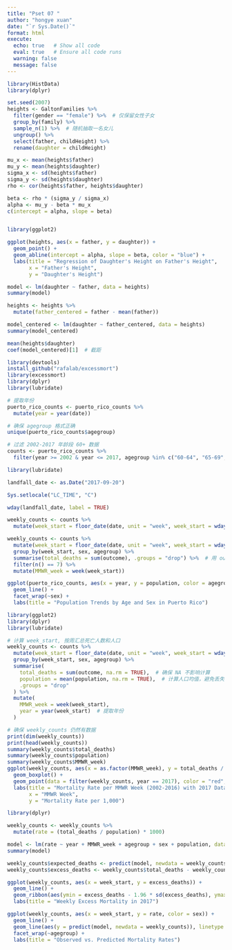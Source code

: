 ```yaml
---
title: "Pset 07 "
author: "hongye xuan"
date: "`r Sys.Date()`"
format: html
execute:
  echo: true   # Show all code
  eval: true   # Ensure all code runs
  warning: false
  message: false
---
```


```r
library(HistData)
library(dplyr)

set.seed(2007)
heights <- GaltonFamilies %>%
  filter(gender == "female") %>%  # 仅保留女性子女
  group_by(family) %>%
  sample_n(1) %>%  # 随机抽取一名女儿
  ungroup() %>%
  select(father, childHeight) %>%
  rename(daughter = childHeight)


```

```r
mu_x <- mean(heights$father)
mu_y <- mean(heights$daughter)
sigma_x <- sd(heights$father)
sigma_y <- sd(heights$daughter)
rho <- cor(heights$father, heights$daughter)

beta <- rho * (sigma_y / sigma_x)
alpha <- mu_y - beta * mu_x
c(intercept = alpha, slope = beta)



```

```r
library(ggplot2)

ggplot(heights, aes(x = father, y = daughter)) +
  geom_point() +
  geom_abline(intercept = alpha, slope = beta, color = "blue") +
  labs(title = "Regression of Daughter's Height on Father's Height",
       x = "Father's Height",
       y = "Daughter's Height")

```

```r
model <- lm(daughter ~ father, data = heights)
summary(model)

```

```r
heights <- heights %>%
  mutate(father_centered = father - mean(father))

model_centered <- lm(daughter ~ father_centered, data = heights)
summary(model_centered)

```

```r
mean(heights$daughter)
coef(model_centered)[1]  # 截距

```

```r
library(devtools)
install_github("rafalab/excessmort")
library(excessmort)
library(dplyr)
library(lubridate)

# 提取年份
puerto_rico_counts <- puerto_rico_counts %>%
  mutate(year = year(date))

# 确保 agegroup 格式正确
unique(puerto_rico_counts$agegroup)

# 过滤 2002-2017 年龄段 60+ 数据
counts <- puerto_rico_counts %>%
  filter(year >= 2002 & year <= 2017, agegroup %in% c("60-64", "65-69", "70-74", "75-79", "80-84", "85+"))

```

```r
library(lubridate)

landfall_date <- as.Date("2017-09-20")

Sys.setlocale("LC_TIME", "C") 

wday(landfall_date, label = TRUE)

```

```r
weekly_counts <- counts %>%
  mutate(week_start = floor_date(date, unit = "week", week_start = wday(landfall_date)))

```

```r
weekly_counts <- counts %>%
  mutate(week_start = floor_date(date, unit = "week", week_start = wday(landfall_date))) %>%
  group_by(week_start, sex, agegroup) %>%
  summarise(total_deaths = sum(outcome), .groups = "drop") %>%  # 用 outcome 替换 deaths
  filter(n() == 7) %>%
  mutate(MMWR_week = week(week_start))

```

```r
ggplot(puerto_rico_counts, aes(x = year, y = population, color = agegroup)) +
  geom_line() +
  facet_wrap(~sex) +
  labs(title = "Population Trends by Age and Sex in Puerto Rico")

```

```r
library(ggplot2)
library(dplyr)
library(lubridate)

# 计算 week_start, 按周汇总死亡人数和人口
weekly_counts <- counts %>%
  mutate(week_start = floor_date(date, unit = "week", week_start = wday(landfall_date))) %>%
  group_by(week_start, sex, agegroup) %>%
  summarise(
    total_deaths = sum(outcome, na.rm = TRUE),  # 确保 NA 不影响计算
    population = mean(population, na.rm = TRUE),  # 计算人口均值，避免丢失
    .groups = "drop"
  ) %>%
  mutate(
    MMWR_week = week(week_start),
    year = year(week_start)  # 提取年份
  )

# 确保 weekly_counts 仍然有数据
print(dim(weekly_counts))
print(head(weekly_counts))
summary(weekly_counts$total_deaths)
summary(weekly_counts$population)
summary(weekly_counts$MMWR_week)
ggplot(weekly_counts, aes(x = as.factor(MMWR_week), y = total_deaths / population * 1000)) +
  geom_boxplot() +
  geom_point(data = filter(weekly_counts, year == 2017), color = "red", size = 2) +  # 2017 年数据用红色点表示
  labs(title = "Mortality Rate per MMWR Week (2002-2016) with 2017 Data in Red",
       x = "MMWR Week",
       y = "Mortality Rate per 1,000")

```

```r
library(dplyr)

weekly_counts <- weekly_counts %>%
  mutate(rate = (total_deaths / population) * 1000)

model <- lm(rate ~ year + MMWR_week + agegroup + sex + population, data = weekly_counts)
summary(model)

```

```r
weekly_counts$expected_deaths <- predict(model, newdata = weekly_counts)
weekly_counts$excess_deaths <- weekly_counts$total_deaths - weekly_counts$expected_deaths

ggplot(weekly_counts, aes(x = week_start, y = excess_deaths)) +
  geom_line() +
  geom_ribbon(aes(ymin = excess_deaths - 1.96 * sd(excess_deaths), ymax = excess_deaths + 1.96 * sd(excess_deaths)), alpha = 0.2) +
  labs(title = "Weekly Excess Mortality in 2017")

```

```r
ggplot(weekly_counts, aes(x = week_start, y = rate, color = sex)) +
  geom_line() +
  geom_line(aes(y = predict(model, newdata = weekly_counts)), linetype = "dashed") +
  facet_wrap(~agegroup) +
  labs(title = "Observed vs. Predicted Mortality Rates")

```



